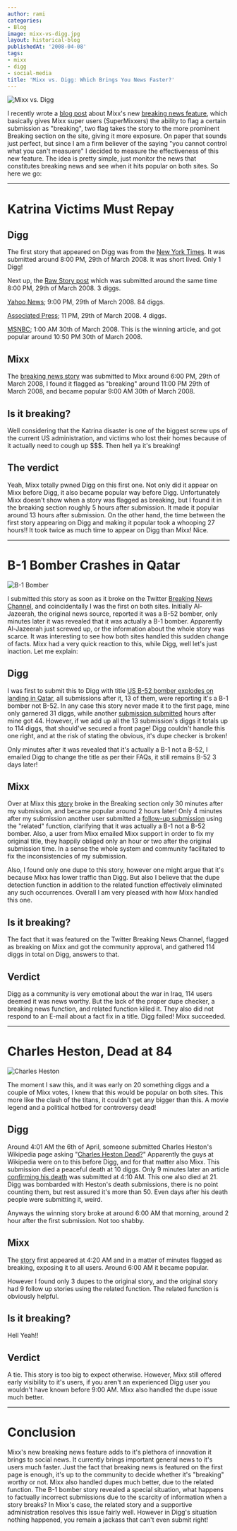```yaml
---
author: rami
categories:
- Blog
image: mixx-vs-digg.jpg
layout: historical-blog
publishedAt: '2008-04-08'
tags:
- mixx
- digg
- social-media
title: 'Mixx vs. Digg: Which Brings You News Faster?'
---
```


![Mixx vs. Digg](/assets/images/content/blog/mixx-vs-digg.jpg)

I recently wrote a [blog post](/2008/03/27/mixx-conquering-the-timeliness-barrier) about Mixx's new [breaking news feature](http://blog.mixx.com/2008/03/25/mixx-puts-breaking-news-in-to-social-media/ "breaking news feature"), which basically gives Mixx super users (SuperMixxers) the ability to flag a certain submission as "breaking", two flag takes the story to the more prominent Breaking section on the site, giving it more exposure. On paper that sounds just perfect, but since I am a firm believer of the saying "you cannot control what you can't measuere" I decided to measure the effectiveness of this new feature. The idea is pretty simple, just monitor the news that constitutes breaking news and see when it hits popular on both sites. So here we go:

---

# Katrina Victims Must Repay

## Digg
The first story that appeared on Digg was from the [New York Times](http://www.nytimes.com/aponline/us/AP-Katrina-Collections.html?_r=1&scp=1&sq=katrina+overpayments&st=nyt&oref=slogin "New York Times story"). It was submitted around 8:00 PM, 29th of March 2008. It was short lived. Only 1 Digg!

Next up, the [Raw Story post](http://www.rawstory.com/news/mochila/Katrina_victims_may_have_to_repay__03292008.html "Raw Story post") which was submitted around the same time 8:00 PM, 29th of March 2008. 3 diggs.

[Yahoo News](http://news.yahoo.com/s/ap/20080329/ap_on_re_us/katrina_collections "Yahoo News"); 9:00 PM, 29th of March 2008. 84 diggs.

[Associated Press](http://ap.google.com/article/ALeqM5g6J41bjH81539IomtPN6t1rWlxDQD8VN8CMG0 "Associated Press"); 11 PM, 29th of March 2008. 4 diggs.

[MSNBC](http://digg.com/world_news/Katrina_victims_may_have_to_repay_money_3 "MSNBC"); 1:00 AM 30th of March 2008. This is the winning article, and got popular around 10:50 PM 30th of March 2008.

## Mixx  

The [breaking news story](http://www.mixx.com/stories/179281/katrina_victims_may_have_to_repay_ "breaking news story") was submitted to Mixx around 6:00 PM, 29th of March 2008, I found it flagged as "breaking" around 11:00 PM 29th of March 2008, and became popular 9:00 AM 30th of March 2008.

## Is it breaking?  

Well considering that the Katrina disaster is one of the biggest screw ups of the current US administration, and victims who lost their homes because of it actually need to cough up $$$. Then hell ya it's breaking!

## The verdict  

Yeah, Mixx totally pwned Digg on this first one. Not only did it appear on Mixx before Digg, it also became popular way before Digg. Unfortunately Mixx doesn't show when a story was flagged as breaking, but I found it in the breaking section roughly 5 hours after submission. It made it popular around 13 hours after submission. On the other hand, the time between the first story appearing on Digg and making it popular took a whooping 27 hours!! It took twice as much time to appear on Digg than Mixx! Nice.

---

# B-1 Bomber Crashes in Qatar

![B-1 Bomber](/assets/images/content/blog/b1-bomber.jpg)

I submitted this story as soon as it broke on the Twitter [Breaking News Channel](http://twitter.com/BreakingNewsOn "Breaking News Channel"), and coincidentally I was the first on both sites. Initially Al-Jazeerah, the original news source, reported it was a B-52 bomber, only minutes later it was revealed that it was actually a B-1 bomber. Apparently Al-Jazeerah just screwed up, or the information about the whole story was scarce. It was interesting to see how both sites handled this sudden change of facts. Mixx had a very quick reaction to this, while Digg, well let's just inaction. Let me explain:

## Digg  

I was first to submit this to Digg with title [US B-52 bomber explodes on landing in Qatar](http://digg.com/world_news/US_B_52_bomber_explodes_on_landing_in_Qatar "US B-52 bomber explodes on landing in Qatar"), all submissions after it, 13 of them, were reporting it's a B-1 bomber not B-52. In any case this story never made it to the first page, mine only garnered 31 diggs, while another [submission submitted](http://digg.com/politics/USAF_B_1B_Lancer_Bomber_Burns_After_Landing_In_Qatar "submission submitted") hours after mine got 44. However, if we add up all the 13 submission's diggs it totals up to 114 diggs, that should've secured a front page! Digg couldn't handle this one right, and at the risk of stating the obvious, it's dupe checker is broken!

Only minutes after it was revealed that it's actually a B-1 not a B-52, I emailed Digg to change the title as per their FAQs, it still remains B-52 3 days later!

## Mixx

Over at Mixx this [story](http://www.mixx.com/stories/191652/u_s_b_1_bomber_explodes_on_landing_in_qatar_jazeera) broke in the Breaking section only 30 minutes after my submission, and became popular around 2 hours later! Only 4 minutes after my submission another user submitted a [follow-up submission](http://www.mixx.com/stories/191652/u_s_b_1_bomber_explodes_on_landing_in_qatar_jazeera/related) using the "related" function, clarifying that it was actually a B-1 not a B-52 bomber. Also, a user from Mixx emailed Mixx support in order to fix my original title, they happily obliged only an hour or two after the original submission time. In a sense the whole system and community facilitated to fix the inconsistencies of my submission.

Also, I found only one dupe to this story, however one might argue that it's because Mixx has lower traffic than Digg. But also I believe that the dupe detection function in addition to the related function effectively eliminated any such occurrences. Overall I am very pleased with how Mixx handled this one. 

## Is it breaking?

The fact that it was featured on the Twitter Breaking News Channel, flagged as breaking on Mixx and got the community approval, and gathered 114 diggs in total on Digg, answers to that.

## Verdict 

Digg as a community is very emotional about the war in Iraq, 114 users deemed it was news worthy. But the lack of the proper dupe checker, a breaking news function, and related function killed it. They also did not respond to an E-mail about a fact fix in a title. Digg failed! Mixx succeeded.

---

# Charles Heston, Dead at 84

![Charles Heston](/assets/images/content/blog/charles-heston-dead.jpg)

The moment I saw this, and it was early on 20 something diggs and a couple of Mixx votes, I knew that this would be popular on both sites. This more like the clash of the titans, it couldn't get any bigger than this. A movie legend and a political hotbed for controversy dead!

## Digg  

Around 4:01 AM the 6th of April, someone submitted Charles Heston's Wikipedia page asking "[Charles Heston Dead?](http://digg.com/celebrity/Charlton_Hestons_Dead "Charles Heston Dead?")" Apparently the guys at Wikipedia were on to this before Digg, and for that matter also Mixx. This submission died a peaceful death at 10 diggs. Only 9 minutes later an article [confirming his death](http://digg.com/celebrity/Charlton_Heston_Dies_at_84 "confirming his death") was submitted at 4:10 AM. This one also died at 21. Digg was bombarded with Heston's death submissions, there is no point counting them, but rest assured it's more than 50. Even days after his death people were submitting it, weird.  

Anyways the winning story broke at around 6:00 AM that morning, around 2 hour after the first submission. Not too shabby. 

## Mixx  

The [story](http://www.mixx.com/stories/193667/charlton_heston_dead_at_84 "story") first appeared at 4:20 AM and in a matter of minutes flagged as breaking, exposing it to all users. Around 6:00 AM it became popular.

However I found only 3 dupes to the original story, and the original story had 9 follow up stories using the related function. The related function is obviously helpful. 

## Is it breaking?  

Hell Yeah!!

## Verdict  

A tie. This story is too big to expect otherwise. However, Mixx still offered early visibility to it's users, if you aren't an experienced Digg user you wouldn't have known before 9:00 AM. Mixx also handled the dupe issue much better.  

---

# Conclusion

Mixx's new breaking news feature adds to it's plethora of innovation it brings to social news. It currently brings important general news to it's users much faster. Just the fact that breaking news is featured on the first page is enough, it's up to the community to decide whether it's "breaking" worthy or not. Mixx also handled dupes much better, due to the related function. The B-1 bomber story revealed a special situation, what happens to factually incorrect submissions due to the scarcity of information when a story breaks? In Mixx's case, the related story and a supportive administration resolves this issue fairly well. However in Digg's situation nothing happened, you remain a jackass that can't even submit right!